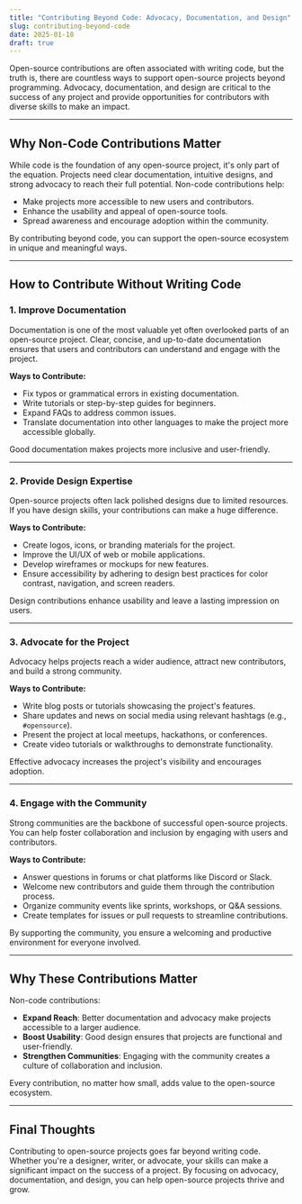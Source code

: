 ```yaml
---
title: "Contributing Beyond Code: Advocacy, Documentation, and Design"
slug: contributing-beyond-code
date: 2025-01-18
draft: true
---
```


Open-source contributions are often associated with writing code, but the truth is, there are countless ways to support open-source projects beyond programming. Advocacy, documentation, and design are critical to the success of any project and provide opportunities for contributors with diverse skills to make an impact.

---

## Why Non-Code Contributions Matter

While code is the foundation of any open-source project, it's only part of the equation. Projects need clear documentation, intuitive designs, and strong advocacy to reach their full potential. Non-code contributions help:
- Make projects more accessible to new users and contributors.  
- Enhance the usability and appeal of open-source tools.  
- Spread awareness and encourage adoption within the community.

By contributing beyond code, you can support the open-source ecosystem in unique and meaningful ways.

---

## How to Contribute Without Writing Code

### 1. **Improve Documentation**
Documentation is one of the most valuable yet often overlooked parts of an open-source project. Clear, concise, and up-to-date documentation ensures that users and contributors can understand and engage with the project.

**Ways to Contribute:**
- Fix typos or grammatical errors in existing documentation.  
- Write tutorials or step-by-step guides for beginners.  
- Expand FAQs to address common issues.  
- Translate documentation into other languages to make the project more accessible globally.

Good documentation makes projects more inclusive and user-friendly.

---

### 2. **Provide Design Expertise**
Open-source projects often lack polished designs due to limited resources. If you have design skills, your contributions can make a huge difference.

**Ways to Contribute:**
- Create logos, icons, or branding materials for the project.  
- Improve the UI/UX of web or mobile applications.  
- Develop wireframes or mockups for new features.  
- Ensure accessibility by adhering to design best practices for color contrast, navigation, and screen readers.

Design contributions enhance usability and leave a lasting impression on users.

---

### 3. **Advocate for the Project**
Advocacy helps projects reach a wider audience, attract new contributors, and build a strong community.

**Ways to Contribute:**
- Write blog posts or tutorials showcasing the project's features.  
- Share updates and news on social media using relevant hashtags (e.g., `#opensource`).  
- Present the project at local meetups, hackathons, or conferences.  
- Create video tutorials or walkthroughs to demonstrate functionality.

Effective advocacy increases the project's visibility and encourages adoption.

---

### 4. **Engage with the Community**
Strong communities are the backbone of successful open-source projects. You can help foster collaboration and inclusion by engaging with users and contributors.

**Ways to Contribute:**
- Answer questions in forums or chat platforms like Discord or Slack.  
- Welcome new contributors and guide them through the contribution process.  
- Organize community events like sprints, workshops, or Q&A sessions.  
- Create templates for issues or pull requests to streamline contributions.

By supporting the community, you ensure a welcoming and productive environment for everyone involved.

---

## Why These Contributions Matter

Non-code contributions:
- **Expand Reach**: Better documentation and advocacy make projects accessible to a larger audience.  
- **Boost Usability**: Good design ensures that projects are functional and user-friendly.  
- **Strengthen Communities**: Engaging with the community creates a culture of collaboration and inclusion.  

Every contribution, no matter how small, adds value to the open-source ecosystem.

---

## Final Thoughts

Contributing to open-source projects goes far beyond writing code. Whether you're a designer, writer, or advocate, your skills can make a significant impact on the success of a project. By focusing on advocacy, documentation, and design, you can help open-source projects thrive and grow.
